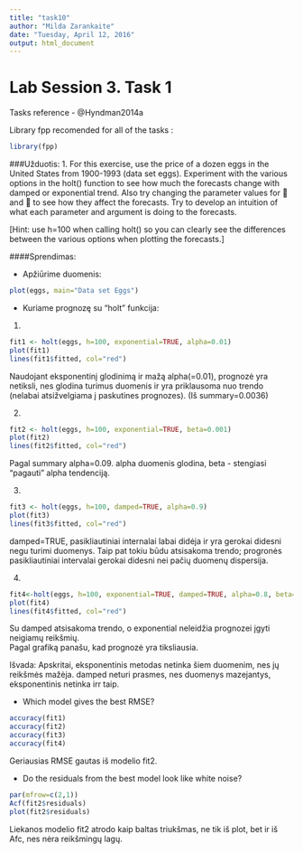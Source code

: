 ```yaml
---
title: "task10"
author: "Milda Zarankaite"
date: "Tuesday, April 12, 2016"
output: html_document
---
```


Lab Session 3. Task 1
=====
Tasks reference - @Hyndman2014a

Library fpp recomended for all of the tasks :
```r
library(fpp)
```

###Užduotis:
1. For this exercise, use the price of a dozen eggs in the United States from 1900-1993 (data set eggs). Experiment with the various options in the holt() function to see how much the forecasts change with damped or exponential trend. Also try changing the parameter values for  and  to see how they affect the forecasts. Try to develop an intuition of what each parameter and argument is doing to the forecasts.

[Hint: use h=100 when calling holt() so you can clearly see the
differences between the various options when plotting the forecasts.]

####Sprendimas:

* Apžiūrime duomenis:
```r
plot(eggs, main="Data set Eggs")
```

* Kuriame prognozę su "holt" funkcija:

1. 
```r
fit1 <- holt(eggs, h=100, exponential=TRUE, alpha=0.01) 
plot(fit1)
lines(fit1$fitted, col="red")
```

Naudojant eksponentinį glodinimą ir mažą alpha(=0.01), prognozė yra netiksli, nes glodina turimus duomenis ir yra priklausoma nuo trendo (nelabai atsižvelgiama į paskutines prognozes). (Iš summary=0.0036)

2.
```r
fit2 <- holt(eggs, h=100, exponential=TRUE, beta=0.001)
plot(fit2)
lines(fit2$fitted, col="red")
```

Pagal summary alpha=0.09. alpha duomenis glodina, beta - stengiasi "pagauti" alpha tendenciją. 

3.
```r
fit3 <- holt(eggs, h=100, damped=TRUE, alpha=0.9)
plot(fit3)
lines(fit3$fitted, col="red")
```

damped=TRUE, pasikliautiniai internalai labai didėja ir yra gerokai didesni negu turimi duomenys. Taip pat tokiu būdu atsisakoma trendo; progronės pasikliautiniai intervalai gerokai didesni nei pačių duomenų dispersija.

4.
```r
fit4<-holt(eggs, h=100, exponential=TRUE, damped=TRUE, alpha=0.8, beta=0.001)
plot(fit4)
lines(fit4$fitted, col="red")
```

Su damped atsisakoma trendo, o exponential neleidžia prognozei įgyti neigiamų reikšmių.  
Pagal grafiką panašu, kad prognozė yra tiksliausia.  

Išvada: Apskritai, eksponentinis metodas netinka šiem duomenim, nes jų reikšmės mažėja.
damped neturi prasmes, nes duomenys mazejantys, eksponentinis netinka irr taip.

* Which model gives the best RMSE?
```r
accuracy(fit1)
accuracy(fit2)
accuracy(fit3)
accuracy(fit4)
```
Geriausias RMSE gautas iš modelio fit2.

* Do the residuals from the best model look like white noise?
```r
par(mfrow=c(2,1))
Acf(fit2$residuals)
plot(fit2$residuals)
```

Liekanos modelio fit2 atrodo kaip baltas triukšmas, ne tik iš plot, bet ir iš Afc, nes nėra reikšmingų lagų.